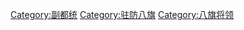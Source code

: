 {{catmore}}

[[Category:副都统|Category:副都统]]
[[Category:驻防八旗|Category:驻防八旗]]
[[Category:八旗将领|Category:八旗将领]]